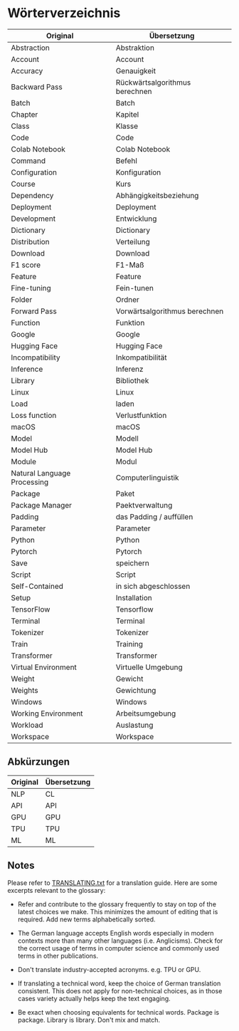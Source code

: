 # Wörterverzeichnis

| Original                    | Übersetzung                     |
|-----------------------------|---------------------------------|
| Abstraction                 | Abstraktion                     |
| Account                     | Account                         |
| Accuracy                    | Genauigkeit                     |
| Backward Pass               | Rückwärtsalgorithmus berechnen  |
| Batch                       | Batch                           |
| Chapter                     | Kapitel                         |
| Class                       | Klasse                          |
| Code                        | Code                            |
| Colab Notebook              | Colab Notebook                  |
| Command                     | Befehl                          |
| Configuration               | Konfiguration                   |
| Course                      | Kurs                            |
| Dependency                  | Abhängigkeitsbeziehung          |
| Deployment                  | Deployment                      |
| Development                 | Entwicklung                     |
| Dictionary                  | Dictionary                      |
| Distribution                | Verteilung                      |
| Download                    | Download                        |
| F1 score                    | F1-Maß                          |
| Feature                     | Feature                         |
| Fine-tuning                 | Fein-tunen                      |
| Folder                      | Ordner                          |
| Forward Pass                | Vorwärtsalgorithmus berechnen   |
| Function                    | Funktion                        |
| Google                      | Google                          |
| Hugging Face                | Hugging Face                    |
| Incompatibility             | Inkompatibilität                |
| Inference                   | Inferenz                        |
| Library                     | Bibliothek                      |
| Linux                       | Linux                           |
| Load                        | laden                           |
| Loss function               | Verlustfunktion                 |
| macOS                       | macOS                           |
| Model                       | Modell                          |
| Model Hub                   | Model Hub                       |
| Module                      | Modul                           |
| Natural Language Processing | Computerlinguistik              |
| Package                     | Paket                           |
| Package Manager             | Paektverwaltung                 |
| Padding                     | das Padding / auffüllen         |
| Parameter                   | Parameter                       |
| Python                      | Python                          |
| Pytorch                     | Pytorch                         |
| Save                        | speichern                       |
| Script                      | Script                          |
| Self-Contained              | in sich abgeschlossen           |
| Setup                       | Installation                    |
| TensorFlow                  | Tensorflow                      |
| Terminal                    | Terminal                        |
| Tokenizer                   | Tokenizer                       |
| Train                       | Training                        |
| Transformer                 | Transformer                     |
| Virtual Environment         | Virtuelle Umgebung              |
| Weight                      | Gewicht                         |
| Weights                     | Gewichtung                      |
| Windows                     | Windows                         |
| Working Environment         | Arbeitsumgebung                 |
| Workload                    | Auslastung                      |
| Workspace		              | Workspace                       |
      

## Abkürzungen

| Original  | Übersetzung |
|-----------|-------------|
| NLP       | CL          |
| API       | API         |
| GPU       | GPU         |
| TPU       | TPU         |
| ML        | ML          |

## Notes

Please refer to [TRANSLATING.txt](/chapters/de/TRANSLATING.txt) for a translation guide. Here are some excerpts relevant to the glossary:

- Refer and contribute to the glossary frequently to stay on top of the latest
  choices we make. This minimizes the amount of editing that is required.
  Add new terms alphabetically sorted.

- The German language accepts English words especially in modern contexts more 
    than many other languages (i.e. Anglicisms). Check for the correct usage of 
    terms in computer science and commonly used terms in other publications.

- Don't translate industry-accepted acronyms. e.g. TPU or GPU.

- If translating a technical word, keep the choice of German translation consistent.
   This does not apply for non-technical choices, as in those cases variety actually
   helps keep the text engaging.

- Be exact when choosing equivalents for technical words. Package is package.
  Library is library. Don't mix and match.

